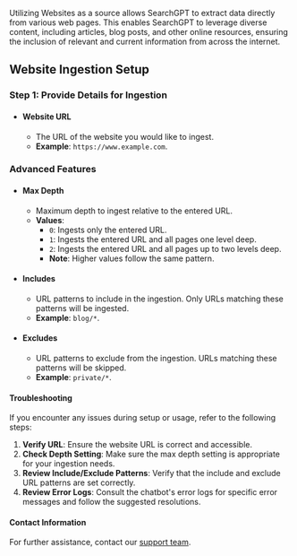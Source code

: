 Utilizing Websites as a source allows SearchGPT to extract data directly from various web pages. This enables SearchGPT to leverage diverse content, including articles, blog posts, and other online resources, ensuring the inclusion of relevant and current information from across the internet.

## Website Ingestion Setup

### Step 1: Provide Details for Ingestion

- #### Website URL
   - The URL of the website you would like to ingest.
   - **Example**: `https://www.example.com`.

### Advanced Features
- #### Max Depth
   - Maximum depth to ingest relative to the entered URL.
   - **Values**: 
     - `0`: Ingests only the entered URL.
     - `1`: Ingests the entered URL and all pages one level deep.
     - `2`: Ingests the entered URL and all pages up to two levels deep.
     - **Note**: Higher values follow the same pattern.

- #### Includes
   - URL patterns to include in the ingestion. Only URLs matching these patterns will be ingested.
   - **Example**: `blog/*`.

- #### Excludes
   - URL patterns to exclude from the ingestion. URLs matching these patterns will be skipped.
   - **Example**: `private/*`.


#### Troubleshooting
If you encounter any issues during setup or usage, refer to the following steps:

1. **Verify URL**: Ensure the website URL is correct and accessible.
2. **Check Depth Setting**: Make sure the max depth setting is appropriate for your ingestion needs.
3. **Review Include/Exclude Patterns**: Verify that the include and exclude URL patterns are set correctly.
4. **Review Error Logs**: Consult the chatbot's error logs for specific error messages and follow the suggested resolutions.


#### Contact Information
For further assistance, contact our [support team](mailto:team@nextai.co.in).
